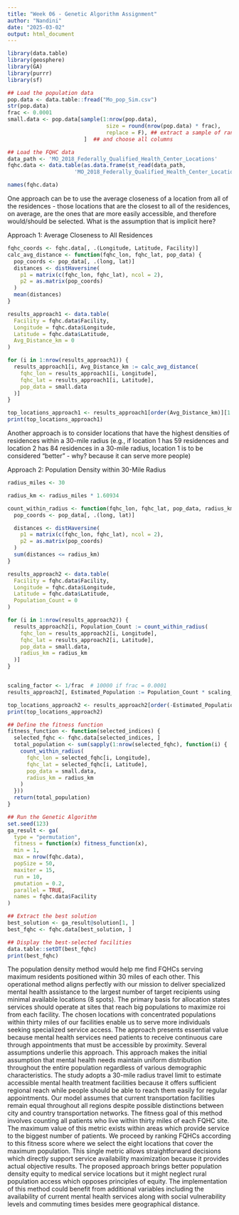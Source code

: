 ---
title: "Week 06 - Genetic Algorithm Assignment"
author: "Nandini"
date: "2025-03-02"
output: html_document
---

```{r}
library(data.table)
library(geosphere)
library(GA)
library(purrr)
library(sf)

## Load the population data
pop.data <- data.table::fread("Mo_pop_Sim.csv")
str(pop.data)
frac <- 0.0001
small.data <- pop.data[sample(1:nrow(pop.data),
                               size = round(nrow(pop.data) * frac),
                               replace = F), ## extract a sample of randomlychosen 1% rows
                        ]  ## and choose all columns

## Load the FQHC data
data_path <- 'MO_2018_Federally_Qualified_Health_Center_Locations'
fqhc.data <- data.table(as.data.frame(st_read(data_path,
                     'MO_2018_Federally_Qualified_Health_Center_Locations')))

names(fqhc.data)
```


One approach can be to use the average closeness of a location from all of the residences - those locations that are the closest to all of the residences, on average, are the ones that are more easily accessible, and therefore would/should be selected. What is the assumption that is implicit here?

Approach 1: Average Closeness to All Residences
```{r}
fqhc_coords <- fqhc.data[, .(Longitude, Latitude, Facility)]
calc_avg_distance <- function(fqhc_lon, fqhc_lat, pop_data) {
  pop_coords <- pop_data[, .(long, lat)]
  distances <- distHaversine(
    p1 = matrix(c(fqhc_lon, fqhc_lat), ncol = 2),
    p2 = as.matrix(pop_coords)
  )
  mean(distances)
}

results_approach1 <- data.table(
  Facility = fqhc.data$Facility,
  Longitude = fqhc.data$Longitude,
  Latitude = fqhc.data$Latitude,
  Avg_Distance_km = 0
)

for (i in 1:nrow(results_approach1)) {
  results_approach1[i, Avg_Distance_km := calc_avg_distance(
    fqhc_lon = results_approach1[i, Longitude],
    fqhc_lat = results_approach1[i, Latitude],
    pop_data = small.data
  )]
}

top_locations_approach1 <- results_approach1[order(Avg_Distance_km)][1:8]
print(top_locations_approach1)
```


Another approach is to consider locations that have the highest densities of residences within a 30-mile radius (e.g., if location 1 has 59 residences and location 2 has 84 residences in a 30-mile radius, location 1 is to be considered "better" - why? because it can serve more people)

Approach 2: Population Density within 30-Mile Radius
```{r}
radius_miles <- 30

radius_km <- radius_miles * 1.60934

count_within_radius <- function(fqhc_lon, fqhc_lat, pop_data, radius_km) {
  pop_coords <- pop_data[, .(long, lat)]

  distances <- distHaversine(
    p1 = matrix(c(fqhc_lon, fqhc_lat), ncol = 2),
    p2 = as.matrix(pop_coords)
  )
  sum(distances <= radius_km)
}

results_approach2 <- data.table(
  Facility = fqhc.data$Facility,
  Longitude = fqhc.data$Longitude,
  Latitude = fqhc.data$Latitude,
  Population_Count = 0
)

for (i in 1:nrow(results_approach2)) {
  results_approach2[i, Population_Count := count_within_radius(
    fqhc_lon = results_approach2[i, Longitude],
    fqhc_lat = results_approach2[i, Latitude],
    pop_data = small.data,
    radius_km = radius_km
  )]
}


scaling_factor <- 1/frac  # 10000 if frac = 0.0001
results_approach2[, Estimated_Population := Population_Count * scaling_factor]

top_locations_approach2 <- results_approach2[order(-Estimated_Population)][1:8]
print(top_locations_approach2)
```

```{r}
## Define the fitness function
fitness_function <- function(selected_indices) {
  selected_fqhc <- fqhc.data[selected_indices, ]
  total_population <- sum(sapply(1:nrow(selected_fqhc), function(i) {
    count_within_radius(
      fqhc_lon = selected_fqhc[i, Longitude],
      fqhc_lat = selected_fqhc[i, Latitude],
      pop_data = small.data,
      radius_km = radius_km
    )
  }))
  return(total_population)
}

## Run the Genetic Algorithm
set.seed(123)
ga_result <- ga(
  type = "permutation",
  fitness = function(x) fitness_function(x),
  min = 1,
  max = nrow(fqhc.data),
  popSize = 50,
  maxiter = 15,
  run = 10,
  pmutation = 0.2,
  parallel = TRUE,
  names = fqhc.data$Facility
)

## Extract the best solution
best_solution <- ga_result@solution[1, ]
best_fqhc <- fqhc.data[best_solution, ]

## Display the best-selected facilities
data.table::setDT(best_fqhc)
print(best_fqhc)
```





The population density method would help me find FQHCs serving maximum residents positioned within 30 miles of each other. This operational method aligns perfectly with our mission to deliver specialized mental health assistance to the largest number of target recipients using minimal available locations (8 spots).
The primary basis for allocation states services should operate at sites that reach big populations to maximize roi from each facility. The chosen locations with concentrated populations within thirty miles of our facilities enable us to serve more individuals seeking specialized service access. The approach presents essential value because mental health services need patients to receive continuous care through appointments that must be accessible by proximity.
Several assumptions underlie this approach. This approach makes the initial assumption that mental health needs maintain uniform distribution throughout the entire population regardless of various demographic characteristics. The study adopts a 30-mile radius travel limit to estimate accessible mental health treatment facilities because it offers sufficient regional reach while people should be able to reach them easily for regular appointments. Our model assumes that current transportation facilities remain equal throughout all regions despite possible distinctions between city and country transportation networks.
The fitness goal of this method involves counting all patients who live within thirty miles of each FQHC site. The maximum value of this metric exists within areas which provide service to the biggest number of patients. 
We proceed by ranking FQHCs according to this fitness score where we select the eight locations that cover the maximum population. This single metric allows straightforward decisions which directly support service availability maximization because it provides actual objective results.
The proposed approach brings better population density equity to medical service locations but it might neglect rural population access which opposes principles of equity. The implementation of this method could benefit from additional variables including the availability of current mental health services along with social vulnerability levels and commuting times besides mere geographical distance.



